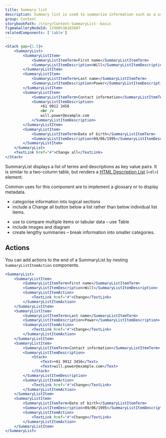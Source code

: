 ```yaml
---
title: Summary list
description: Summary list is used to summarise information such as a user’s responses at the end of a form.
group: Content
storybookPath: /story/Content-SummaryList--basic
figmaGalleryNodeId: 12908%3A103687
relatedComponents: ['table']
---
```


```jsx live
<Stack gap={1.5}>
	<SummaryList>
		<SummaryListItem>
			<SummaryListItemTerm>First name</SummaryListItemTerm>
			<SummaryListItemDescription>Will</SummaryListItemDescription>
		</SummaryListItem>
		<SummaryListItem>
			<SummaryListItemTerm>Last name</SummaryListItemTerm>
			<SummaryListItemDescription>Power</SummaryListItemDescription>
		</SummaryListItem>
		<SummaryListItem>
			<SummaryListItemTerm>Contact information</SummaryListItemTerm>
			<SummaryListItemDescription>
				+61 9912 3456
				<br />
				will.power@example.com
			</SummaryListItemDescription>
		</SummaryListItem>
		<SummaryListItem>
			<SummaryListItemTerm>Date of birth</SummaryListItemTerm>
			<SummaryListItemDescription>09/06/1995</SummaryListItemDescription>
		</SummaryListItem>
	</SummaryList>
	<TextLink href="#">Change all</TextLink>
</Stack>
```

SummaryList displays a list of terms and descriptions as key value pairs. It is similar to a two-column table, but renders a [HTML Description List](https://developer.mozilla.org/en-US/docs/Web/HTML/Element/dl) (`<dl>`) element.

Common uses for this component are to implement a glossary or to display metadata.

<DoHeading />

- categorise information into logical sections
- include a Change all button below a list rather than below individual list items.

<DontHeading />

- use to compare multiple items or tabular data – use Table
- include images and diagram
- create lengthy summaries – break information into smaller categories.

## Actions

You can add actions to the end of a SummaryList by nesting `SummaryListItemAction` components.

```jsx live
<SummaryList>
	<SummaryListItem>
		<SummaryListItemTerm>First name</SummaryListItemTerm>
		<SummaryListItemDescription>Will</SummaryListItemDescription>
		<SummaryListItemAction>
			<TextLink href="#">Change</TextLink>
		</SummaryListItemAction>
	</SummaryListItem>
	<SummaryListItem>
		<SummaryListItemTerm>Last name</SummaryListItemTerm>
		<SummaryListItemDescription>Power</SummaryListItemDescription>
		<SummaryListItemAction>
			<TextLink href="#">Change</TextLink>
		</SummaryListItemAction>
	</SummaryListItem>
	<SummaryListItem>
		<SummaryListItemTerm>Contact information</SummaryListItemTerm>
		<SummaryListItemDescription>
			<Stack>
				<Text>+61 9912 3456</Text>
				<Text>will.power@example.com</Text>
			</Stack>
		</SummaryListItemDescription>
		<SummaryListItemAction>
			<TextLink href="#">Change</TextLink>
		</SummaryListItemAction>
	</SummaryListItem>
	<SummaryListItem>
		<SummaryListItemTerm>Date of birth</SummaryListItemTerm>
		<SummaryListItemDescription>09/06/1995</SummaryListItemDescription>
		<SummaryListItemAction>
			<TextLink href="#">Change</TextLink>
		</SummaryListItemAction>
	</SummaryListItem>
</SummaryList>
```
